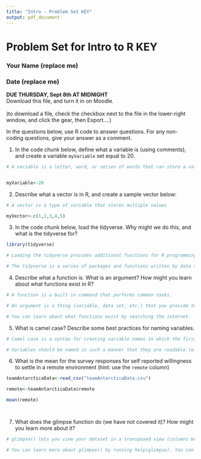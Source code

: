 ```yaml
---
title: "Intro - Problem Set KEY"
output: pdf_document
---
```


# Problem Set for Intro to R KEY

### Your Name (replace me)

### Date (replace me)

**DUE THURSDAY, Sept 8th AT MIDNIGHT**\
Download this file, and turn it in on Moodle.\
\
(to download a file, check the checkbox next to the file in the lower-right window, and click the gear, then Export....)

In the questions below, use R code to answer questions. For any non-coding questions, give your answer as a comment.

1.  In the code chunk below, define what a variable is (using comments), and create a variable `myVariable` set equal to 20.

```r

# A variable is a letter, word, or series of words that can store a value (number, word, vector, data set) in R


myVariable<-20


```

2.  Describe what a vector is in R, and create a sample vector below:

```r

# A vector is a type of variable that stores multiple values

myVector<-c(1,2,3,4,5)


```

3.  In the code chunk below, load the tidyverse. Why might we do this, and what is the tidyverse for?

```r

library(tidyverse)

# Loading the tidyverse provides additional functions for R programming.

# The tidyverse is a series of packages and functions written by data scientists to make working with data easier.


```

4.  Describe what a function is. What is an argument? How might you learn about what functions exist in R?

```r

# A function is a built in command that performs common tasks.

# An argument is a thing (variable, data set, etc.) that you provide to a function as input.

# You can learn about what functions exist by searching the internet.


```

5.  What is camel case? Describe some best practices for naming variables.

```r

# Camel case is a syntax for creating variable names in which the first word is lower case, and subsequent words are title case, with no spaces.

# Variables should be named in such a manner that they are readable (e.g. with camel case), and that they accurately describe what the variable contains.


```

6.  What is the mean for the survey responses for self reported willingness to settle in a remote environment (hint: use the `remote` column)

```r

teamAntarcticaData<-read_csv("teamAntarcticaData.csv")

remote<-teamAntarcticaData$remote

mean(remote)




```

7.  What does the glimpse function do (we have not covered it)? How might you learn more about it?

```r

# glimpse() lets you view your dataset in a transposed view (columns become rows)

# You can learn more about glimpse() by running help(glimpse). You can also find documentation/look for examples by searching the internet.

```
